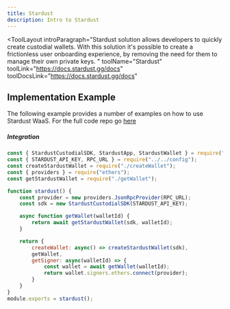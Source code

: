 ```yaml
---
title: Stardust
description: Intro to Stardust
---
```


<ToolLayout
    introParagraph="Stardust solution allows developers to quickly create custodial wallets.
	With this solution it's possible to create a frictionless user onboarding experience, by removing the need for them to manage their own private keys.
	"
    toolName="Stardust"
    toolLink="https://docs.stardust.gg/docs"
    toolDocsLink="https://docs.stardust.gg/docs"
>


## Implementation Example 

The following example provides a number of examples on how to use Stardust WaaS. For the full code repo go [here](https://github.com/Dirt-Road-Development/stardust-examples)

##### Integration

````javascript
const { StardustCustodialSDK, StardustApp, StardustWallet } = require("@stardust-gg/stardust-custodial-sdk");
const { STARDUST_API_KEY, RPC_URL } = require("../../config");
const createStardustWallet = require("./createWallet");
const { providers } = require("ethers");
const getStardustWallet = require("./getWallet");

function stardust() {
	const provider = new providers.JsonRpcProvider(RPC_URL);
	const sdk = new StardustCustodialSDK(STARDUST_API_KEY);

	async function getWallet(walletId) {
		return await getStardustWallet(sdk, walletId);
	}

	return {
		createWallet: async() => createStardustWallet(sdk),
		getWallet,
		getSigner: async(walletId) => {
			const wallet = await getWallet(walletId);
			return wallet.signers.ethers.connect(provider);
		}
	}
}
module.exports = stardust();
````

</ToolLayout>